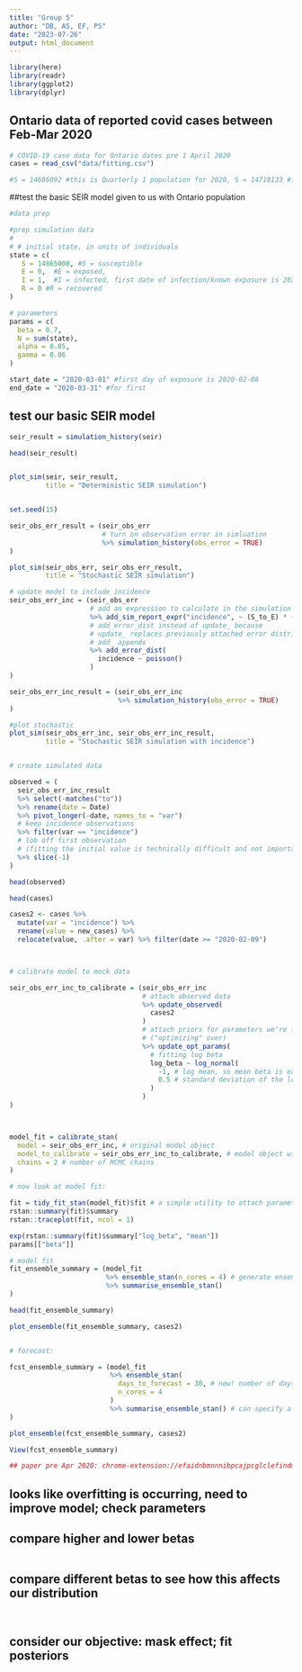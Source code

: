 ```yaml
---
title: "Group 5"
author: "DB, AS, EF, PS"
date: "2023-07-26"
output: html_document
---
```


```r
library(here)
library(readr)
library(ggplot2)
library(dplyr)

```

## Ontario data of reported covid cases between Feb-Mar 2020
```r
# COVID-19 case data for Ontario dates pre 1 April 2020
cases = read_csv("data/fitting.csv") 

#S = 14686092 #this is Quarterly 1 population for 2020, S = 14718133 #for Q2 2020
```

##test the basic SEIR model given to us with Ontario population
```r
#data prep

#prep simulation data
# 
# # initial state, in units of individuals
state = c(
   S = 14865000, #S = susceptible
   E = 0,  #E = exposed,
   I = 1,  #I = infected, first date of infection/known exposure is 2020-02-08
   R = 0 #R = recovered
)

# parameters
params = c(
  beta = 0.7,
  N = sum(state),
  alpha = 0.05,
  gamma = 0.06
)

start_date = "2020-03-01" #first day of exposure is 2020-02-08
end_date = "2020-03-31" #for first


```

## test our basic SEIR model
```r

seir_result = simulation_history(seir)

head(seir_result)


plot_sim(seir, seir_result,
         title = "Deterministic SEIR simulation")


set.seed(15)

seir_obs_err_result = (seir_obs_err
                       # turn on observation error in simluation
                       %>% simulation_history(obs_error = TRUE)
)

plot_sim(seir_obs_err, seir_obs_err_result,
         title = "Stochastic SEIR simulation")

# update model to include incidence
seir_obs_err_inc = (seir_obs_err
                    # add an expression to calculate in the simulation report
                    %>% add_sim_report_expr("incidence", ~ (S_to_E) * (S))
                    # add_error_dist instead of update_ because 
                    # update_ replaces previously attached error distributions
                    # add_ appends
                    %>% add_error_dist( 
                      incidence ~ poisson()
                    )
)

seir_obs_err_inc_result = (seir_obs_err_inc
                           %>% simulation_history(obs_error = TRUE)
)

#plot stochastic
plot_sim(seir_obs_err_inc, seir_obs_err_inc_result,
         title = "Stochastic SEIR simulation with incidence")


# create simulated data

observed = (
  seir_obs_err_inc_result
  %>% select(-matches("to"))
  %>% rename(date = Date)
  %>% pivot_longer(-date, names_to = "var")
  # keep incidence observations
  %>% filter(var == "incidence")
  # lob off first observation 
  # (fitting the initial value is technically difficult and not important to figure out here)
  %>% slice(-1)
)

head(observed)

head(cases)

cases2 <- cases %>% 
  mutate(var = "incidence") %>% 
  rename(value = new_cases) %>% 
  relocate(value, .after = var) %>% filter(date >= "2020-02-09")



# calibrate model to mock data

seir_obs_err_inc_to_calibrate = (seir_obs_err_inc
                                 # attach observed data
                                 %>% update_observed(
                                   cases2
                                 )
                                 # attach priors for parameters we're fitting
                                 # ("optimizing" over)
                                 %>% update_opt_params(
                                   # fitting log beta
                                   log_beta ~ log_normal(
                                     -1, # log mean, so mean beta is exp(-1) = 0.36
                                     0.5 # standard deviation of the log normal prior
                                   )
                                 )
)



model_fit = calibrate_stan(
  model = seir_obs_err_inc, # original model object
  model_to_calibrate = seir_obs_err_inc_to_calibrate, # model object with observed data and priors
  chains = 2 # number of MCMC chains
)

# now look at model fit:

fit = tidy_fit_stan(model_fit)$fit # a simple utility to attach parameter names to stan output
rstan::summary(fit)$summary
rstan::traceplot(fit, ncol = 1)

exp(rstan::summary(fit)$summary["log_beta", "mean"])
params[["beta"]]

# model fit
fit_ensemble_summary = (model_fit
                        %>% ensemble_stan(n_cores = 4) # generate ensemble in parallel
                        %>% summarise_ensemble_stan()
)

head(fit_ensemble_summary)

plot_ensemble(fit_ensemble_summary, cases2)


# forecast:

fcst_ensemble_summary = (model_fit
                         %>% ensemble_stan(
                           days_to_forecast = 30, # new! number of days to forecast
                           n_cores = 4
                         )
                         %>% summarise_ensemble_stan() # can specify a different quantile vector here: see documentation
)

plot_ensemble(fcst_ensemble_summary, cases2)

View(fcst_ensemble_summary)

## paper pre Apr 2020: chrome-extension://efaidnbmnnnibpcajpcglclefindmkaj/https://www.medrxiv.org/content/10.1101/2020.03.24.20042705v1.full.pdf


``` 

## looks like overfitting is occurring, need to improve model; check parameters
## compare higher and lower betas

```r


```

## compare different betas to see how this affects our distribution
```r

```


```r
```

## consider our objective: mask effect; fit posteriors 

```fit

```